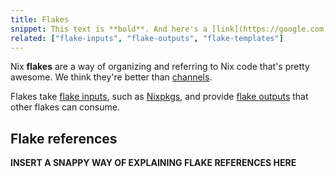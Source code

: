 ```yaml
---
title: Flakes
snippet: This text is **bold**. And here's a [link](https://google.com).
related: ["flake-inputs", "flake-outputs", "flake-templates"]
---
```


Nix **flakes** are a way of organizing and referring to Nix code that's pretty awesome. We think they're better than [channels](/concepts/channels).

Flakes take [flake inputs](/concepts/flake-inputs), such as [Nixpkgs](/concepts/nixpkgs), and provide [flake outputs](/concepts/flake-outputs) that other flakes can consume.

## Flake references

**INSERT A SNAPPY WAY OF EXPLAINING FLAKE REFERENCES HERE**
